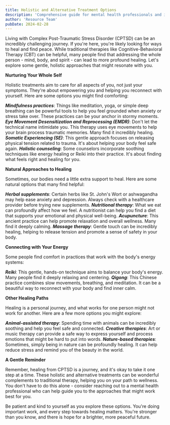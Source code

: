 ```yaml
---
title: Holistic and Alternative Treatment Options
description: 'Comprehensive guide for mental health professionals and individuals in recovery'
author: 'Resource Team'
pubDate: 2024-02-28
---
```


Living with Complex Post-Traumatic Stress Disorder (CPTSD) can be an incredibly challenging journey. If you're here, you're likely looking for ways to heal and find peace. While traditional therapies like Cognitive-Behavioral Therapy (CBT) can be helpful, many people find that addressing the whole person - mind, body, and spirit - can lead to more profound healing. Let's explore some gentle, holistic approaches that might resonate with you.

**Nurturing Your Whole Self**

Holistic treatments aim to care for all aspects of you, not just your symptoms. They're about empowering you and helping you reconnect with yourself. Here are some options you might find comforting:

**_Mindfulness practices_**: Things like meditation, yoga, or simple deep breathing can be powerful tools to help you feel grounded when anxiety or stress take over. These practices can be your anchor in stormy moments.
**_Eye Movement Desensitization and Reprocessing (EMDR)_**: Don't let the technical name intimidate you. This therapy uses eye movements to help your brain process traumatic memories. Many find it incredibly healing.
**_Somatic Experiencing (SE)_**: This gentle approach focuses on releasing physical tension related to trauma. It's about helping your body feel safe again.
**_Holistic counseling_**: Some counselors incorporate soothing techniques like energy healing or Reiki into their practice. It's about finding what feels right and healing for you.

**Natural Approaches to Healing**

Sometimes, our bodies need a little extra support to heal. Here are some natural options that many find helpful:

**_Herbal supplements_**: Certain herbs like St. John's Wort or ashwagandha may help ease anxiety and depression. Always check with a healthcare provider before trying new supplements.
**_Nutritional therapy_**: What we eat can profoundly affect how we feel. A nutritionist can help you find a diet that supports your emotional and physical well-being.
**_Acupuncture_**: This ancient practice can help promote relaxation and overall wellness. Many find it deeply calming.
**_Massage therapy_**: Gentle touch can be incredibly healing, helping to release tension and promote a sense of safety in your body.

**Connecting with Your Energy**

Some people find comfort in practices that work with the body's energy systems:

**_Reiki_**: This gentle, hands-on technique aims to balance your body's energy. Many people find it deeply relaxing and centering.
**_Qigong_**: This Chinese practice combines slow movements, breathing, and meditation. It can be a beautiful way to reconnect with your body and find inner calm.

**Other Healing Paths**

Healing is a personal journey, and what works for one person might not work for another. Here are a few more options you might explore:

**_Animal-assisted therapy_**: Spending time with animals can be incredibly soothing and help you feel safe and connected.
**_Creative therapies_**: Art or music therapy can provide a safe way to express yourself and process emotions that might be hard to put into words.
**_Nature-based therapies_**: Sometimes, simply being in nature can be profoundly healing. It can help reduce stress and remind you of the beauty in the world.

**A Gentle Reminder**

Remember, healing from CPTSD is a journey, and it's okay to take it one step at a time. These holistic and alternative treatments can be wonderful complements to traditional therapy, helping you on your path to wellness. You don't have to do this alone - consider reaching out to a mental health professional who can help guide you to the approaches that might work best for you.

Be patient and kind to yourself as you explore these options. You're doing important work, and every step towards healing matters. You're stronger than you know, and there is hope for a brighter, more peaceful future.
